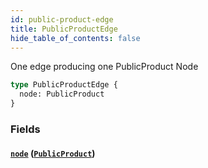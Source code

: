 ```yaml
---
id: public-product-edge
title: PublicProductEdge
hide_table_of_contents: false
---
```



One edge producing one PublicProduct Node

```graphql
type PublicProductEdge {
  node: PublicProduct
}
```


### Fields

#### [`node`](#) ([`PublicProduct`](/demand/api/graphql-storefront/reference/objects/public-product))






